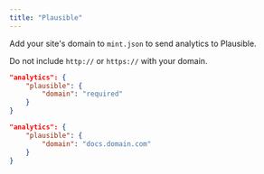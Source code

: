 ```yaml
---
title: "Plausible"
---
```


Add your site's domain to `mint.json` to send analytics to Plausible.

Do not include `http://` or `https://` with your domain.

<CodeGroup>

```json Analytics options in mint.json
"analytics": {
    "plausible": {
        "domain": "required"
    }
}
```

```json Example
"analytics": {
    "plausible": {
        "domain": "docs.domain.com"
    }
}
```

</CodeGroup>
